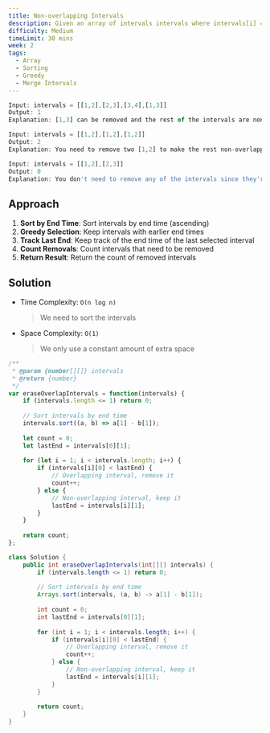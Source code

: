 ```yaml
---
title: Non-overlapping Intervals
description: Given an array of intervals intervals where intervals[i] = [starti, endi], return the minimum number of intervals you need to remove to make the rest of the intervals non-overlapping.
difficulty: Medium
timeLimit: 30 mins
week: 2
tags:
  - Array
  - Sorting
  - Greedy
  - Merge Intervals
---
```


```js title="Example"
Input: intervals = [[1,2],[2,3],[3,4],[1,3]]
Output: 1
Explanation: [1,3] can be removed and the rest of the intervals are non-overlapping.

Input: intervals = [[1,2],[1,2],[1,2]]
Output: 2
Explanation: You need to remove two [1,2] to make the rest non-overlapping.

Input: intervals = [[1,2],[2,3]]
Output: 0
Explanation: You don't need to remove any of the intervals since they're already non-overlapping.
```

## Approach

1. **Sort by End Time**: Sort intervals by end time (ascending)
2. **Greedy Selection**: Keep intervals with earlier end times
3. **Track Last End**: Keep track of the end time of the last selected interval
4. **Count Removals**: Count intervals that need to be removed
5. **Return Result**: Return the count of removed intervals

## Solution

- Time Complexity: `O(n log n)`
  > We need to sort the intervals
- Space Complexity: `O(1)`
  > We only use a constant amount of extra space

```js tab="JavaScript"
/**
 * @param {number[][]} intervals
 * @return {number}
 */
var eraseOverlapIntervals = function(intervals) {
    if (intervals.length <= 1) return 0;
    
    // Sort intervals by end time
    intervals.sort((a, b) => a[1] - b[1]);
    
    let count = 0;
    let lastEnd = intervals[0][1];
    
    for (let i = 1; i < intervals.length; i++) {
        if (intervals[i][0] < lastEnd) {
            // Overlapping interval, remove it
            count++;
        } else {
            // Non-overlapping interval, keep it
            lastEnd = intervals[i][1];
        }
    }
    
    return count;
};
```

```java tab="Java"
class Solution {
    public int eraseOverlapIntervals(int[][] intervals) {
        if (intervals.length <= 1) return 0;
        
        // Sort intervals by end time
        Arrays.sort(intervals, (a, b) -> a[1] - b[1]);
        
        int count = 0;
        int lastEnd = intervals[0][1];
        
        for (int i = 1; i < intervals.length; i++) {
            if (intervals[i][0] < lastEnd) {
                // Overlapping interval, remove it
                count++;
            } else {
                // Non-overlapping interval, keep it
                lastEnd = intervals[i][1];
            }
        }
        
        return count;
    }
}
```
